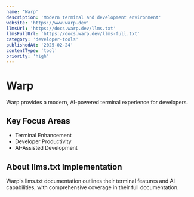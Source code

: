 ```yaml
---
name: 'Warp'
description: 'Modern terminal and development environment'
website: 'https://www.warp.dev'
llmsUrl: 'https://docs.warp.dev/llms.txt'
llmsFullUrl: 'https://docs.warp.dev/llms-full.txt'
category: 'developer-tools'
publishedAt: '2025-02-24'
contentType: 'tool'
priority: 'high'
---
```


# Warp

Warp provides a modern, AI-powered terminal experience for developers.

## Key Focus Areas

- Terminal Enhancement
- Developer Productivity
- AI-Assisted Development

## About llms.txt Implementation

Warp's llms.txt documentation outlines their terminal features and AI capabilities, with comprehensive coverage in their full documentation.
